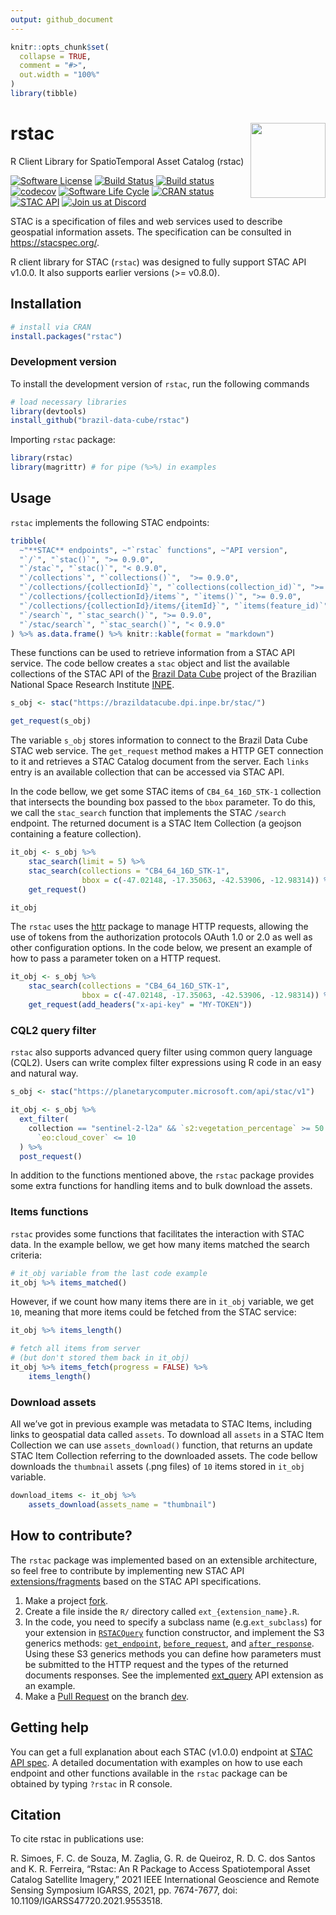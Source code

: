 ```yaml
---
output: github_document
---
```


<!-- README.md is generated from README.Rmd. Please edit that file -->


```r
knitr::opts_chunk$set(
  collapse = TRUE,
  comment = "#>",
  out.width = "100%"
)
library(tibble)
```

# rstac <img src="inst/extdata/img/logo.png" align="right" width="120"/>
R Client Library for SpatioTemporal Asset Catalog (rstac)


<!-- badges: start -->
[![Software License](https://img.shields.io/badge/license-MIT-green)](https://github.com/brazil-data-cube/rstac/blob/master/LICENSE)
<!-- [![Build Status](https://drone.dpi.inpe.br/api/badges/brazil-data-cube/rstac/status.svg)](https://drone.dpi.inpe.br/brazil-data-cube/rstac) -->
[![Build Status](https://cloud.drone.io/api/badges/OldLipe/rstac/status.svg)](https://cloud.drone.io/OldLipe/rstac)
[![Build status](https://ci.appveyor.com/api/projects/status/73w7h6u46l1587jj?svg=true)](https://ci.appveyor.com/project/OldLipe/rstac) [![codecov](https://codecov.io/gh/brazil-data-cube/rstac/branch/master/graph/badge.svg?token=ILQLPW19UT)](https://app.codecov.io/gh/brazil-data-cube/rstac)
[![Software Life Cycle](https://img.shields.io/badge/lifecycle-stable-brightgreen.svg)](https://lifecycle.r-lib.org/articles/stages.html)
[![CRAN status](https://www.r-pkg.org/badges/version/rstac)](https://cran.r-project.org/package=rstac)
[![STAC API](https://img.shields.io/badge/STAC%20API-v1.0.0-informational)](https://github.com/radiantearth/stac-api-spec)
[![Join us at Discord](https://img.shields.io/discord/689541907621085198?logo=discord&logoColor=ffffff&color=7389D8)](https://discord.com/channels/689541907621085198#)
<!-- badges: end -->

STAC is a specification of files and web services used to describe geospatial 
information assets. The specification can be consulted in [https://stacspec.org/](https://stacspec.org/).

R client library for STAC (`rstac`) was designed to fully support STAC API v1.0.0.
It also supports earlier versions (>= v0.8.0).

## Installation

```R
# install via CRAN 
install.packages("rstac")
```

### Development version

To install the development version of `rstac`, run the following commands

```R
# load necessary libraries
library(devtools)
install_github("brazil-data-cube/rstac")
```

Importing `rstac` package:

```r
library(rstac)
library(magrittr) # for pipe (%>%) in examples
```


## Usage

`rstac` implements the following STAC endpoints:


```R

tribble(
  ~"**STAC** endpoints", ~"`rstac` functions", ~"API version",
  "`/`", "`stac()`", ">= 0.9.0",
  "`/stac`", "`stac()`", "< 0.9.0",
  "`/collections`", "`collections()`",  ">= 0.9.0",
  "`/collections/{collectionId}`", "`collections(collection_id)`", ">= 0.9.0",
  "`/collections/{collectionId}/items`", "`items()`", ">= 0.9.0",
  "`/collections/{collectionId}/items/{itemId}`", "`items(feature_id)`", ">= 0.9.0",
  "`/search`", "`stac_search()`", ">= 0.9.0",
  "`/stac/search`", "`stac_search()`", "< 0.9.0"
) %>% as.data.frame() %>% knitr::kable(format = "markdown")
```

These functions can be used to retrieve information from a STAC API service.
The code bellow creates a `stac` object and list the available collections of 
the STAC API of the [Brazil Data Cube](http://brazildatacube.org/) project of 
the Brazilian National Space Research Institute [INPE](http://www.inpe.br/).

```R
s_obj <- stac("https://brazildatacube.dpi.inpe.br/stac/")

get_request(s_obj)
```

The variable `s_obj` stores information to connect to the Brazil Data 
Cube STAC web service. The `get_request` method makes a HTTP GET connection
to it and retrieves a STAC Catalog document from the server. Each `links` 
entry is an available collection that can be accessed via STAC API.

In the code bellow, we get some STAC items of `CB4_64_16D_STK-1` collection that
intersects the bounding box passed to the `bbox` parameter. To do this, we
call the `stac_search` function that implements the STAC `/search` 
endpoint. The returned document is a STAC Item Collection (a geojson 
containing a feature collection).

```R

it_obj <- s_obj %>%
    stac_search(limit = 5) %>% 
    stac_search(collections = "CB4_64_16D_STK-1",
                bbox = c(-47.02148, -17.35063, -42.53906, -12.98314)) %>%
    get_request()

it_obj
```

The `rstac` uses the [httr](https://github.com/r-lib/httr) package to manage 
HTTP requests, allowing the use of tokens from the authorization protocols OAuth
1.0 or 2.0 as well as other configuration options. In the code below, we present
an example of how to pass a parameter token on a HTTP request.

```R
it_obj <- s_obj %>% 
    stac_search(collections = "CB4_64_16D_STK-1",
                bbox = c(-47.02148, -17.35063, -42.53906, -12.98314)) %>%
    get_request(add_headers("x-api-key" = "MY-TOKEN"))
```

### CQL2 query filter

`rstac` also supports advanced query filter using common query language (CQL2).
Users can write complex filter expressions using R code in an easy and 
natural way.

```R
s_obj <- stac("https://planetarycomputer.microsoft.com/api/stac/v1")

it_obj <- s_obj %>% 
  ext_filter(
    collection == "sentinel-2-l2a" && `s2:vegetation_percentage` >= 50 &&
      `eo:cloud_cover` <= 10
  ) %>% 
  post_request()
```

In addition to the functions mentioned above, the `rstac` package provides some 
extra functions for handling items and to bulk download the assets.

### Items functions

`rstac` provides some functions that facilitates the interaction with STAC data.
In the example bellow, we get how many items matched the search criteria:

```R
# it_obj variable from the last code example
it_obj %>% items_matched()
```

However, if we count how many items there are in `it_obj` variable, we get `10`,
meaning that more items could be fetched from the STAC service:

```R
it_obj %>% items_length()
```


```R
# fetch all items from server 
# (but don't stored them back in it_obj)
it_obj %>% items_fetch(progress = FALSE) %>%
    items_length()
```

### Download assets

All we've got in previous example was metadata to STAC Items, including
links to geospatial data called `assets`. To download all `assets` in a
STAC Item Collection we can use `assets_download()` function, that returns
an update STAC Item Collection referring to the downloaded assets. The code
bellow downloads the `thumbnail` assets (.png files) of `10` items stored in
`it_obj` variable.

```R
download_items <- it_obj %>% 
    assets_download(assets_name = "thumbnail")
```

## How to contribute?

The `rstac` package was implemented based on an extensible architecture, so 
feel free to contribute by implementing new STAC API 
[extensions/fragments](https://github.com/radiantearth/stac-api-spec/tree/master/fragments) 
based on the STAC API specifications.

1. Make a project
[fork](https://docs.github.com/en/github/getting-started-with-github/fork-a-repo).
2. Create a file inside the `R/` directory called `ext_{extension_name}.R`.
3. In the code, you need to specify a subclass name (e.g.`ext_subclass`) for 
your extension in [`RSTACQuery`](https://github.com/OldLipe/rstac/blob/49370251033cca26c6da5b1a38f6d4fa4a83bb96/R/documents.R#L33-L40) function constructor, and implement the S3 generics methods: [`get_endpoint`](https://github.com/OldLipe/rstac/blob/49370251033cca26c6da5b1a38f6d4fa4a83bb96/R/extensions.R#L87-L90), 
[`before_request`](https://github.com/OldLipe/rstac/blob/49370251033cca26c6da5b1a38f6d4fa4a83bb96/R/extensions.R#L93-L96), and [`after_response`](https://github.com/OldLipe/rstac/blob/49370251033cca26c6da5b1a38f6d4fa4a83bb96/R/extensions.R#L99-L102). Using these S3 generics methods you 
can define how parameters must be submitted to the HTTP request and the types 
of the returned documents responses. See the implemented [ext_query](https://github.com/brazil-data-cube/rstac/blob/master/R/ext_query.R) 
API extension as an example.  
4. Make a [Pull Request](https://docs.github.com/en/github/collaborating-with-issues-and-pull-requests/creating-a-pull-request) on the branch [dev](https://github.com/OldLipe/rstac/tree/dev).

## Getting help

You can get a full explanation about each STAC (v1.0.0) endpoint at [STAC API spec](https://github.com/radiantearth/stac-api-spec/tree/master/ogcapi-features). A detailed
documentation with examples on how to use each endpoint and other functions
available in the `rstac` package can be obtained by typing `?rstac` in R 
console.

## Citation

To cite rstac in publications use:

R. Simoes, F. C. de Souza, M. Zaglia, G. R. de Queiroz, R. D. C. dos Santos
  and K. R. Ferreira, "Rstac: An R Package to Access Spatiotemporal Asset
  Catalog Satellite Imagery," 2021 IEEE International Geoscience and Remote
  Sensing Symposium IGARSS, 2021, pp. 7674-7677, doi:
  10.1109/IGARSS47720.2021.9553518.
